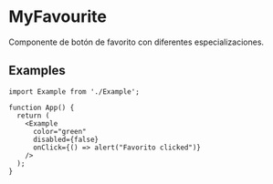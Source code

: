 
<Meta of={MyFavourite} />

# MyFavourite

Componente de botón de favorito con diferentes especializaciones.

## Examples

<Canvas of={MyFavourite.IconoFavoritoRojo} />

```tsx
import Example from './Example';

function App() {
  return (
    <Example
      color="green"
      disabled={false}
      onClick={() => alert("Favorito clicked")}
    />
  );
}